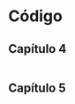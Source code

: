 # Código {#sec-code}

## Capítulo 4 {.unnumbered}

```r

```

## Capítulo 5 {.unnumbered}

```r

```
